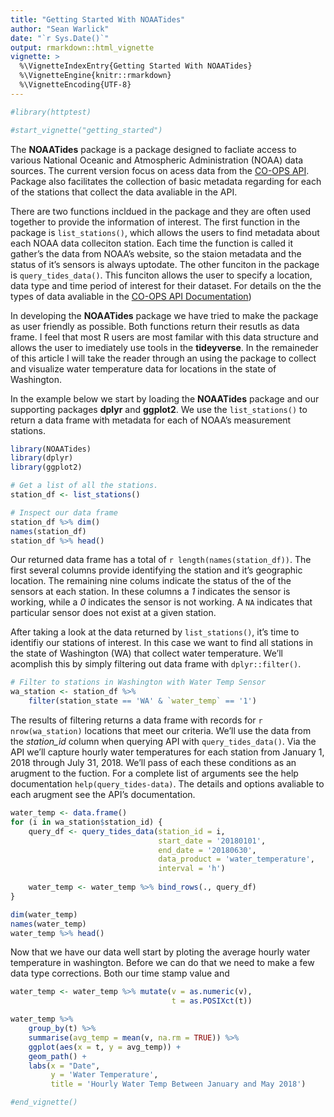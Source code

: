 ```yaml
---
title: "Getting Started With NOAATides"
author: "Sean Warlick"
date: "`r Sys.Date()`"
output: rmarkdown::html_vignette
vignette: >
  %\VignetteIndexEntry{Getting Started With NOAATides}
  %\VignetteEngine{knitr::rmarkdown}
  %\VignetteEncoding{UTF-8}
---
```


```r
#library(httptest)

#start_vignette("getting_started")
```
The **NOAATides** package is a package designed to facliate access to various National Oceanic and Atmospheric Administration (NOAA) data sources.  The current version focus on acess data from the [CO-OPS API](https://tidesandcurrents.noaa.gov/api/).  Package also facilitates the collection of basic metadata regarding for each of the stations that collect the data avaliable in the API.  

There are two functions incldued in the package and they are often used together to provide the information of interest. The first function in the package is `list_stations()`, which allows the users to find metadata about each NOAA data colleciton station. Each time the function is called it gather's the data from NOAA's website, so the staion metadata and the status of it's sensors is always uptodate. The other funciton in the package is `query_tides_data()`.  This funciton allows the user to specify a location, data type and time period of interest for their dataset.  For details on the the types of data avaliable in the [CO-OPS API Documentation](https://tidesandcurrents.noaa.gov/api/))

In developing the **NOAATides** package we have tried to make the package as user friendly as possible. Both functions return their resutls as data frame. I feel that most R users are most familar with this data structure and allows the user to imediately use tools in the **tideyverse**.  In the remaineder of this article I will take the reader through an using the package to collect and visualize water temperature data for locations in the state of Washington.  

In the example below we start by loading the **NOAATides** package and our supporting packages **dplyr** and **ggplot2**. We use the `list_stations()` to return a data frame with metadata for each of NOAA's measurement stations. 
```r
library(NOAATides)
library(dplyr)
library(ggplot2)

# Get a list of all the stations.
station_df <- list_stations()

# Inspect our data frame
station_df %>% dim()
names(station_df)
station_df %>% head()
```
Our returned data frame has a total of `r length(names(station_df))`.  The first several columns provide identifying the station and it's geographic location.  The remaining nine colums indicate the status of the of the sensors at each station.  In these columns a *1* indicates the sensor is working, while a *0* indicates the sensor is not working. A `NA` indicates that particular sensor does not exist at a given station.  
  
After taking a look at the data returned by `list_stations()`, it's time to identifiy our stations of interest.  In this case we want to find all stations in the state of Washington (WA) that collect water temperature.  We'll acomplish this by simply filtering out data frame with `dplyr::filter()`.   
```r
# Filter to stations in Washington with Water Temp Sensor
wa_station <- station_df %>% 
    filter(station_state == 'WA' & `water_temp` == '1')
``` 
The results of filtering returns a data frame with records for `r nrow(wa_station)` locations that meet our criteria.  We'll use the data from the *station_id* column when querying API with `query_tides_data()`. Via the API we'll capture hourly water temperatures for each station from January 1, 2018 through July 31, 2018.  We'll pass of each these conditions as an arugment to the fuction.  For a complete list of arguments see the help documentation `help(query_tides-data)`. The details and options avaliable to each arugment see the API's documentation.  

```r
water_temp <- data.frame()
for (i in wa_station$station_id) {
    query_df <- query_tides_data(station_id = i,
                                 start_date = '20180101',
                                 end_date = '20180630',
                                 data_product = 'water_temperature',
                                 interval = 'h')
    
    water_temp <- water_temp %>% bind_rows(., query_df)
}
```
```r
dim(water_temp)
names(water_temp)
water_temp %>% head()
```
Now that we have our data well start by ploting the average hourly water temperature in washington. Before we can do that we need to make a few data type corrections. Both our time stamp value and 

```r
water_temp <- water_temp %>% mutate(v = as.numeric(v), 
                                    t = as.POSIXct(t))

water_temp %>% 
    group_by(t) %>% 
    summarise(avg_temp = mean(v, na.rm = TRUE)) %>% 
    ggplot(aes(x = t, y = avg_temp)) +
    geom_path() +
    labs(x = "Date",
         y = 'Water Temperature',
         title = 'Hourly Water Temp Between January and May 2018')
```
```r
#end_vignette()
```

